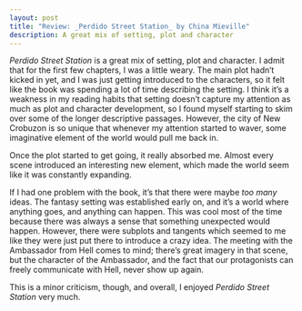 ```yaml
---
layout: post
title: "Review: _Perdido Street Station_ by China Mieville"
description: A great mix of setting, plot and character
---
```


_Perdido Street Station_ is a great mix of setting, plot and character. I admit that for the first few chapters, I was a little weary. The main plot hadn’t kicked in yet, and I was just getting introduced to the characters, so it felt like the book was spending a lot of time describing the setting. I think it’s a weakness in my reading habits that setting doesn’t capture my attention as much as plot and character development, so I found myself starting to skim over some of the longer descriptive passages. However, the city of New Crobuzon is so unique that whenever my attention started to waver, some imaginative element of the world would pull me back in.

Once the plot started to get going, it really absorbed me. Almost every scene introduced an interesting new element, which made the world seem like it was constantly expanding.

If I had one problem with the book, it’s that there were maybe _too many_ ideas. The fantasy setting was established early on, and it’s a world where anything goes, and anything can happen. This was cool most of the time because there was always a sense that something unexpected would happen. However, there were subplots and tangents which seemed to me like they were just put there to introduce a crazy idea. The meeting with the Ambassador from Hell comes to mind; there’s great imagery in that scene, but the character of the Ambassador, and the fact that our protagonists can freely communicate with Hell, never show up again.

This is a minor criticism, though, and overall, I enjoyed _Perdido Street Station_ very much.